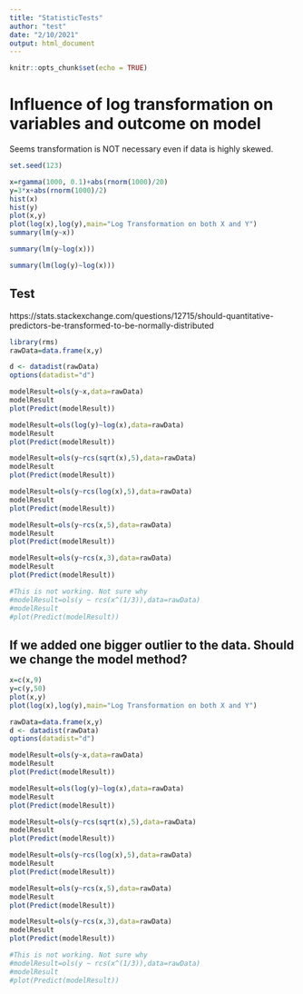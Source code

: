 ```yaml
---
title: "StatisticTests"
author: "test"
date: "2/10/2021"
output: html_document
---
```


```r
knitr::opts_chunk$set(echo = TRUE)
```

# Influence of log transformation on variables and outcome on model

Seems transformation is NOT necessary even if data is highly skewed.

```r
set.seed(123)

x=rgamma(1000, 0.1)+abs(rnorm(1000)/20)
y=3*x+abs(rnorm(1000)/2)
hist(x)
hist(y)
plot(x,y)
plot(log(x),log(y),main="Log Transformation on both X and Y")
summary(lm(y~x))

summary(lm(y~log(x)))

summary(lm(log(y)~log(x)))

```

## Test

https://stats.stackexchange.com/questions/12715/should-quantitative-predictors-be-transformed-to-be-normally-distributed

```r
library(rms)
rawData=data.frame(x,y)

d <- datadist(rawData)
options(datadist="d")

modelResult=ols(y~x,data=rawData)
modelResult
plot(Predict(modelResult))

modelResult=ols(log(y)~log(x),data=rawData)
modelResult
plot(Predict(modelResult))

modelResult=ols(y~rcs(sqrt(x),5),data=rawData)
modelResult
plot(Predict(modelResult))

modelResult=ols(y~rcs(log(x),5),data=rawData)
modelResult
plot(Predict(modelResult))

modelResult=ols(y~rcs(x,5),data=rawData)
modelResult
plot(Predict(modelResult))

modelResult=ols(y~rcs(x,3),data=rawData)
modelResult
plot(Predict(modelResult))

#This is not working. Not sure why
#modelResult=ols(y ~ rcs(x^(1/3)),data=rawData)
#modelResult
#plot(Predict(modelResult))


```

## If we added one bigger outlier to the data. Should we change the model method?


```r
x=c(x,9)
y=c(y,50)
plot(x,y)
plot(log(x),log(y),main="Log Transformation on both X and Y")

rawData=data.frame(x,y)
d <- datadist(rawData)
options(datadist="d")

modelResult=ols(y~x,data=rawData)
modelResult
plot(Predict(modelResult))

modelResult=ols(log(y)~log(x),data=rawData)
modelResult
plot(Predict(modelResult))

modelResult=ols(y~rcs(sqrt(x),5),data=rawData)
modelResult
plot(Predict(modelResult))

modelResult=ols(y~rcs(log(x),5),data=rawData)
modelResult
plot(Predict(modelResult))

modelResult=ols(y~rcs(x,5),data=rawData)
modelResult
plot(Predict(modelResult))

modelResult=ols(y~rcs(x,3),data=rawData)
modelResult
plot(Predict(modelResult))

#This is not working. Not sure why
#modelResult=ols(y ~ rcs(x^(1/3)),data=rawData)
#modelResult
#plot(Predict(modelResult))


```

